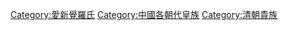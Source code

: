 [[Category:愛新覺羅氏|Category:愛新覺羅氏]]
[[Category:中國各朝代皇族|Category:中國各朝代皇族]]
[[Category:清朝貴族|Category:清朝貴族]]